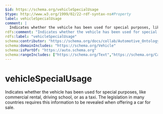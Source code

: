 ```yaml
---
$id: https://schema.org/vehicleSpecialUsage
$type: http://www.w3.org/1999/02/22-rdf-syntax-ns#Property
label: vehicleSpecialUsage
comment: |
  Indicates whether the vehicle has been used for special purposes, like commercial rental, driving school, or as a taxi. The legislation in many countries requires this information to be revealed when offering a car for sale.
rdfs:comment: "Indicates whether the vehicle has been used for special purposes, like commercial rental, driving school, or as a taxi. The legislation in many countries requires this information to be revealed when offering a car for sale."
rdfs:label: "vehicleSpecialUsage"
schema:contributor: "https://schema.org/docs/collab/Automotive_Ontology_Working_Group"
schema:domainIncludes: "https://schema.org/Vehicle"
schema:isPartOf: "https://auto.schema.org"
schema:rangeIncludes: ["https://schema.org/Text","https://schema.org/CarUsageType"]
---
```


# vehicleSpecialUsage

Indicates whether the vehicle has been used for special purposes, like commercial rental, driving school, or as a taxi. The legislation in many countries requires this information to be revealed when offering a car for sale.

